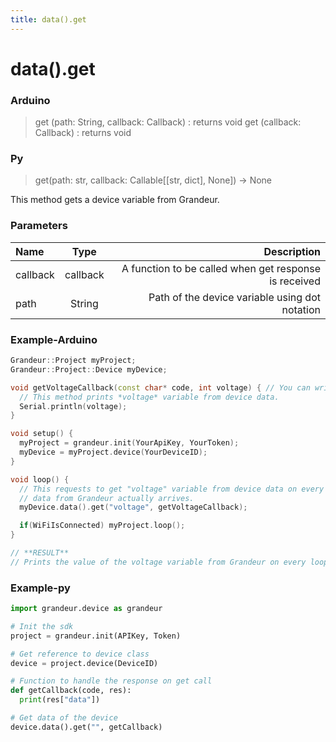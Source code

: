 ```yaml
---
title: data().get
---
```


# data().get

### Arduino
>get (path: String, callback: Callback) : returns void get (callback: Callback) : returns void

### Py
>get(path: str, callback: Callable[[str, dict], None]) -> None

This method gets a device variable from Grandeur.

### Parameters

| Name       | Type |   Description |
| :------------ | :---------: | ----------: |
| callback      |    callback	| A function to be called when get response is received|
| path         |    String	    | Path of the device variable using dot notation|

### Example-Arduino

```cpp
Grandeur::Project myProject;
Grandeur::Project::Device myDevice;

void getVoltageCallback(const char* code, int voltage) { // You can write any type int/double/bool/const char* in place of Var and it'll cast voltage to that type.
  // This method prints *voltage* variable from device data.
  Serial.println(voltage);
}

void setup() {
  myProject = grandeur.init(YourApiKey, YourToken);
  myDevice = myProject.device(YourDeviceID);
}

void loop() {
  // This requests to get "voltage" variable from device data on every loop and calls getVoltageCallback() function when the
  // data from Grandeur actually arrives.
  myDevice.data().get("voltage", getVoltageCallback);

  if(WiFiIsConnected) myProject.loop();
}

// **RESULT**
// Prints the value of the voltage variable from Grandeur on every loop.
```

### Example-py

```py
import grandeur.device as grandeur

# Init the sdk
project = grandeur.init(APIKey, Token)

# Get reference to device class
device = project.device(DeviceID)

# Function to handle the response on get call
def getCallback(code, res):
  print(res["data"])

# Get data of the device
device.data().get("", getCallback)
```

